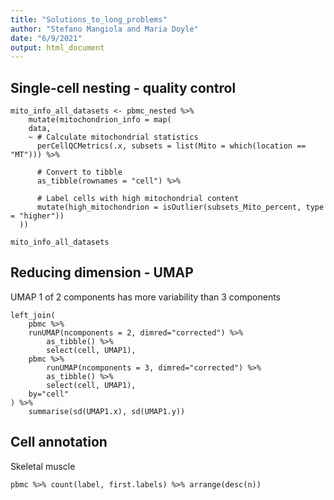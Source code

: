 ```yaml
---
title: "Solutions_to_long_problems"
author: "Stefano Mangiola and Maria Doyle"
date: "6/9/2021"
output: html_document
---
```


## Single-cell nesting - quality control

```
mito_info_all_datasets <- pbmc_nested %>%
    mutate(mitochondrion_info = map(
    data,
    ~ # Calculate mitochondrial statistics
      perCellQCMetrics(.x, subsets = list(Mito = which(location == "MT"))) %>%

      # Convert to tibble
      as_tibble(rownames = "cell") %>%

      # Label cells with high mitochondrial content
      mutate(high_mitochondrion = isOutlier(subsets_Mito_percent, type = "higher"))
  ))

mito_info_all_datasets
```

## Reducing dimension - UMAP

UMAP 1 of 2 components has more variability than 3 components

```
left_join(
    pbmc %>%
    runUMAP(ncomponents = 2, dimred="corrected") %>% 
        as_tibble() %>% 
        select(cell, UMAP1),
    pbmc %>%
        runUMAP(ncomponents = 3, dimred="corrected") %>% 
        as_tibble() %>% 
        select(cell, UMAP1),
    by="cell"
) %>%
    summarise(sd(UMAP1.x), sd(UMAP1.y))
```
## Cell annotation

Skeletal muscle

```
pbmc %>% count(label, first.labels) %>% arrange(desc(n))
```
